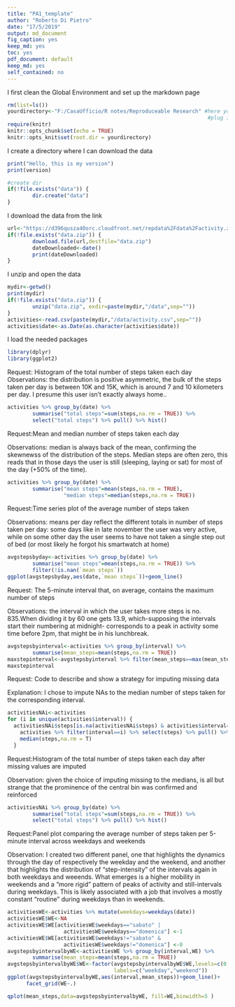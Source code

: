 ---
title: "PA1_template"
author: "Roberto Di Pietro"
date: "17/5/2019"
output: md_document
fig_caption: yes
keep_md: yes
toc: yes
pdf_document: default
keep_md: yes
self_contained: no
---

I first clean the Global Environment and set up the markdown page
```{r setup 1, include=FALSE}
rm(list=ls())
yourdirectory<-"F:/CasaUfficio/R notes/Reproduceable Research" #here you 
                                                                #plug in yours
require(knitr)
knitr::opts_chunk$set(echo = TRUE)
knitr::opts_knit$set(root.dir = yourdirectory)

```

I create a directory where I can download the data

```{r setup 2}
print("Hello, this is my version")
print(version)

#create dir
if(!file.exists("data")) {
        dir.create("data")
}

```

I download the data from the link
```{r download}

url<-"https://d396qusza40orc.cloudfront.net/repdata%2Fdata%2Factivity.zip"
if(!file.exists("data.zip")) {
        download.file(url,destfile="data.zip")
        dateDownloaded<-date()
        print(dateDownloaded)
}

```

I unzip and open the data
```{r open}
mydir<-getwd()
print(mydir)
if(!file.exists("data.zip")) {
        unzip("data.zip", exdir=paste(mydir,"/data",sep=""))  
}
activities<-read.csv(paste(mydir,"/data/activity.csv",sep=""))
activities$date<-as.Date(as.character(activities$date))
```

I load the needed packages

```{r libraries}
library(dplyr)
library(ggplot2)
```


Request: Histogram of the total number of steps taken each day
Observations: the distribution is positive asymmetric, the bulk of the steps 
taken per day is between 10K and 15K, which is around 7 and 10 kilometers per 
day. I presume this user isn't exactly always home.. 

```{r 2}
activities %>% group_by(date) %>% 
        summarise("total steps"=sum(steps,na.rm = TRUE)) %>% 
        select("total steps") %>% pull() %>% hist()
```

Request:Mean and median number of steps taken each day

Observations: median is always back of the mean, confirming the skewnewss of the distribution of the steps. Median steps are often zero, this reads that in those
days the user is still (sleeping, laying or sat) for most of the day (+50% of 
the time).

```{r 3}
activities %>% group_by(date) %>% 
        summarise("mean steps"=mean(steps,na.rm = TRUE),
                  "median steps"=median(steps,na.rm = TRUE))
```

Request:Time series plot of the average number of steps taken

Observations: means per day reflect the different totals in number of steps 
taken per day: some days like in late november the user was very active, while 
on some other day the user seems to have not taken a single step out of bed (or 
most likely he forgot his smartwatch at home)

```{r 4}
avgstepsbyday<-activities %>% group_by(date) %>% 
        summarise("mean steps"=mean(steps,na.rm = TRUE)) %>% 
        filter(!is.nan(`mean steps`))
ggplot(avgstepsbyday,aes(date,`mean steps`))+geom_line()
```

Request: The 5-minute interval that, on average, contains the maximum number of 
steps

Observations: the interval in which the user takes more steps is no. 835.When 
dividing it by 60 one gets 13.9, which-supposing the intervals start their 
numbering at midnight- corresponds to a peak in activity some time before 2pm, 
that might be in his lunchbreak. 

```{r 5}
avgstepsbyinterval<-activities %>% group_by(interval) %>% 
        summarise(mean_steps=mean(steps,na.rm = TRUE)) 
maxstepinterval<-avgstepsbyinterval %>% filter(mean_steps==max(mean_steps)) 
maxstepinterval
```

Request: Code to describe and show a strategy for imputing missing data

Explanation: I chose to impute NAs to the median number of steps taken for the corresponding interval. 

```{r 6}
activitiesNAi<-activities 
for (i in unique(activities$interval)) {
  activitiesNAi$steps[is.na(activitiesNAi$steps) & activities$interval==i]<-
    activities %>% filter(interval==i) %>% select(steps) %>% pull() %>%
    median(steps,na.rm = T)   
  }

```

Request:Histogram of the total number of steps taken each day after missing 
values are 
imputed

Observation: given the choice of imputing missing to the medians, is all but 
strange that the prominence of the central bin was confirmed and reinforced

```{r 7}
activitiesNAi %>% group_by(date) %>% 
        summarise("total steps"=sum(steps,na.rm = TRUE)) %>% 
        select("total steps") %>% pull() %>% hist()
```

Request:Panel plot comparing the average number of steps taken per 5-minute 
interval 
across weekdays and weekends

Observation: I created two different panel, one that highlights the dynamics 
through the day of respectively the weekday and the weekend, and another that highlights the distribution of "step-intensity" of the intervals again in both 
weekdays and weeends.
What emerges is a higher mobility in weekends and a "more rigid" pattern of 
peaks of activity and still-intervals during weekdays. This is likely associated 
with a job that involves a mostly constant "routine" during weekdays than in 
weekends.

```{r 8}
activitiesWE<-activities %>% mutate(weekdays=weekdays(date))
activitiesWE$WE<-NA
activitiesWE$WE[activitiesWE$weekdays=="sabato" |
                  activitiesWE$weekdays=="domenica"] <-1
activitiesWE$WE[activitiesWE$weekdays!="sabato" &
                  activitiesWE$weekdays!="domenica"] <-0
avgstepsbyintervalbyWE<-activitiesWE %>% group_by(interval,WE) %>% 
        summarise(mean_steps=mean(steps,na.rm = TRUE))
avgstepsbyintervalbyWE$WE<-factor(avgstepsbyintervalbyWE$WE,levels=c(0,1),
                                  labels=c("weekday","weekend"))
ggplot(avgstepsbyintervalbyWE,aes(interval,mean_steps))+geom_line()+
      facet_grid(WE~.)
```


```{r 8b}
qplot(mean_steps,data=avgstepsbyintervalbyWE, fill=WE,binwidth=5 )
```
